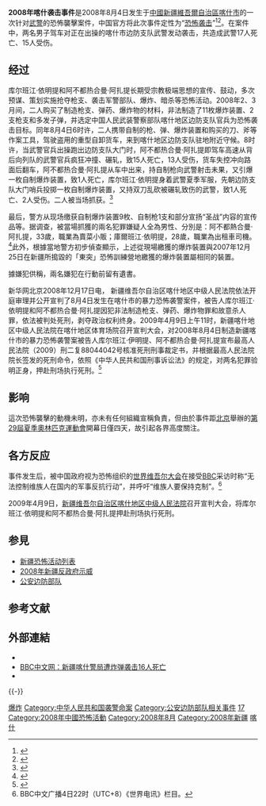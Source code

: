 {{Copypaste|time=2022-06-09T06:10:56+00:00}}
{{UTC+8}}

{{Infobox terrorist attack
|title = 2008年喀什袭击事件
|image = 
|caption = 
|location = [[中華人民共和國|中國]][[新疆|新疆]][[喀什市|喀什]]
|target = 喀什市武警边防支隊
|date = 2008年8月4日
|time = 8:00
|timezone = UTC +8
|type = 汽车、自制爆炸物、刀具
|fatalities = 17
|injuries = 15
|perps = 阿不都熱合曼·阿扎提<br />庫爾班江·依明提
|motive = 
}}

'''2008年喀什袭击事件'''是2008年8月4日发生于[[中華人民共和國|中國]][[新疆維吾爾自治區|新疆維吾爾自治區]][[喀什市|喀什市]]的一次针对[[中国人民武装警察部队|武警]]的恐怖襲擊案件，中国官方将此次事件定性为“[[恐怖袭击|恐怖袭击]]”<ref>{{Cite web|title=喀什“84”暴力恐怖袭警案一审宣判|url=http://news.cctv.com/china/20081217/108675.shtml|accessdate=2020-12-12|author=|date=|format=|work=|publisher=[[中国中央电视台|中国中央电视台]]|language=}}</ref><ref>{{Cite web|title=新疆喀什为遭暴力袭击牺牲的16名烈士举行追悼会|url=http://www.gov.cn/jrzg/2008-08/07/content_1066995.htm|accessdate=2020-12-12|author=|date=|format=|work=|publisher=[[中华人民共和国中央人民政府|中华人民共和国中央人民政府]]|language=}}</ref>。在案件中，两名男子驾车对正在出操的喀什市边防支队武警发动袭击，共造成武警17人死亡、15人受伤。

== 经过 ==
库尔班江·依明提和阿不都热合曼·阿扎提长期受宗教极端思想的宣传、鼓动，多次预谋、策划实施抢夺枪支、袭击军警部队、爆炸、暗杀等恐怖活动。2008年2、3月间，二人购买了制造枪支、弹药、爆炸物的材料，非法制造了11枚爆炸装置、2支枪支和多发子弹，并选定中国人民武装警察部队喀什地区边防支队官兵为恐怖袭击目标。同年8月4日6时许，二人携带自制的枪、弹、爆炸装置和购买的刀、斧等作案工具，驾驶盗用的重型自卸货车，来到喀什地区边防支队驻地附近守候。8时许，当武警官兵出操跑出边防支队大门时，阿不都热合曼·阿扎提即驾车高速从背后向列队的武警官兵疯狂冲撞、碾轧，致15人死亡，13人受伤，货车失控冲向路面后翻车，阿不都热合曼·阿扎提从车中出来，持自制枪向武警射击未果，又引爆一枚自制爆炸装置，致1人死亡，库尔班江·依明提身着武警夏季军服，先朝边防支队大门哨兵投掷一枚自制爆炸装置，又持双刀乱砍被碾轧致伤的武警，致1人死亡、2人受伤。二人被当场抓获。<ref>{{cite news|url=http://www.xiancn.com/gb/news/2008-12/18/content_1475603.htm|title=驾车袭击跑操武警致死17人 喀什两凶徒一审获死刑|date=2008年12月18日|accessdate=2008-12-1605|publisher=西安新闻网|archive-date=2020-08-08|archive-url=https://web.archive.org/web/20200808135147/http://www.xiancn.com/gb/news/2008-12/18/content_1475603.htm|dead-url=no}}</ref>

最后，警方从现场缴获自制爆炸装置9枚、自制枪1支和部分宣扬“圣战”内容的宣传品等。据调查，被當場抓獲的兩名犯罪嫌疑人全為男性、分別是：阿不都熱合曼·阿扎提，33歲，職業為賣菜小販；庫爾班江·依明提，28歲，職業為出租車司機。<ref>{{cite news|url=http://news.xinhuanet.com/newscenter/2008-08/06/content_8984043.htm|title=喀什袭击案件是犯罪嫌疑人精心策划、蓄谋已久的暴力袭击活动|publisher=新华网|date=2008年8月6日|accessdate=2008-08-06|archive-date=2013-09-01|archive-url=https://web.archive.org/web/20130901220528/http://news.xinhuanet.com/newscenter/2008-08/06/content_8984043.htm|dead-url=no}}</ref>此外，根據當地警方初步偵查顯示，上述從現場繳獲的爆炸裝置與2007年12月25日在新疆所搗毀的「東突」恐怖訓練營地繳獲的爆炸裝置屬相同的裝置。 

據嫌犯供稱，兩名嫌犯在行動前留有遺書。

新华网北京2008年12月17日电， 新疆维吾尔自治区喀什地区中级人民法院依法开庭审理并公开宣判了8月4日发生在喀什市的暴力恐怖袭警案件，被告人库尔班江·依明提和阿不都热合曼·阿扎提因犯非法制造枪支、弹药、爆炸物罪和故意杀人罪，依法被判处死刑，剥夺政治权利终身。2009年4月9日上午11时，新疆喀什地区中级人民法院在喀什地区体育场院召开宣判大会，对2008年8月4日制造新疆喀什市的暴力恐怖袭警案被告人库尔班江·伊明提、阿不都热合曼·阿扎提宣布最高人民法院（2009）刑二复88044042号核准死刑刑事裁定书，并根据最高人民法院院长签发的死刑命令，依照《中华人民共和国刑事诉讼法》的规定，对两名犯罪验明正身，押赴刑场执行死刑。<ref>{{cite news|url=http://news.ifeng.com/mainland/200904/0409_17_1099450.shtml|title=新疆喀什“8-4”暴力恐怖袭警案两主犯被执行死刑|publisher=凤凰网|date=2009年4月9日|accessdate=2004-04-09|archive-date=2020-03-27|archive-url=https://web.archive.org/web/20200327165744/http://news.ifeng.com/mainland/200904/0409_17_1099450.shtml|dead-url=no}}</ref>

== 影响 ==
這次恐怖襲擊的動機未明，亦未有任何組織宣稱負責，但由於事件距[[北京|北京]]舉辦的[[2008年夏季奧林匹克運動會|第29屆夏季奧林匹克運動會]]開幕日僅四天，故引起各界高度關注。

== 各方反应 ==
事件发生后，被中国政府视为恐怖组织的[[世界维吾尔大会|世界维吾尔大会]]在接受[[BBC|BBC]]采访时称“无法控制维族人在国内的军事反抗行动”，并呼吁“维族人要保持克制”。<ref>BBC中文广播4日22时（UTC+8）《世界电讯》栏目。</ref>

2009年4月9日，[[新疆维吾尔自治区喀什地区中级人民法院|新疆维吾尔自治区喀什地区中级人民法院]]召开宣判大会，将库尔班江·依明提和阿不都热合曼·阿扎提押赴刑场执行死刑。

== 参見 ==
{{Portal box|恐怖主义|新疆}}
* [[新疆恐怖活動列表|新疆恐怖活动列表]]
*[[2008年新疆反政府示威|2008年新疆反政府示威]]
* [[公安边防部队|公安边防部队]]

== 参考文献 ==
{{Reflist|2}}

== 外部連結 ==
* {{cite news |url=http://news.xinhuanet.com/newscenter/2008-08/05/content_8967136.htm |title=新疆警方通报喀什暴力袭击案件最新进展情况 |date=2008年8月5日 |accessdate=2008-08-05 |publisher=新华网 |archive-date=2012-08-29 |archive-url=https://web.archive.org/web/20120829143304/http://news.xinhuanet.com/newscenter/2008-08/05/content_8967136.htm |dead-url=no }}
* [http://news.bbc.co.uk/chinese/simp/hi/newsid_7540000/newsid_7540100/7540136.stm BBC中文网：新疆喀什警局遭炸弹袭击16人死亡]{{Wayback|url=http://news.bbc.co.uk/chinese/simp/hi/newsid_7540000/newsid_7540100/7540136.stm |date=20201109164021 }}
* {{cite news |url=http://news.bbc.co.uk/chinese/trad/hi/newsid_7540000/newsid_7544000/7544036.stm |title=喀什襲警案被定為暴力恐怖活動 |date=2008年8月5日 |accessdate=2008-08-06 |publisher=BBC |archive-date=2020-11-09 |archive-url=https://web.archive.org/web/20201109164028/http://news.bbc.co.uk/chinese/trad/hi/newsid_7540000/newsid_7544000/7544036.stm |dead-url=no }}

{{-}}
{{新疆问题|胡}}

[[Category:喀什命案|爆炸]]
[[Category:中华人民共和国袭警命案|Category:中华人民共和国袭警命案]]
[[Category:公安边防部队相关事件|Category:公安边防部队相关事件]]
[[Category:2008年中国命案|17]]
[[Category:2008年中國恐怖活動|Category:2008年中國恐怖活動]]
[[Category:2008年8月|Category:2008年8月]]
[[Category:2008年新疆|Category:2008年新疆]]
[[Category:新疆恐怖活动|喀什]]